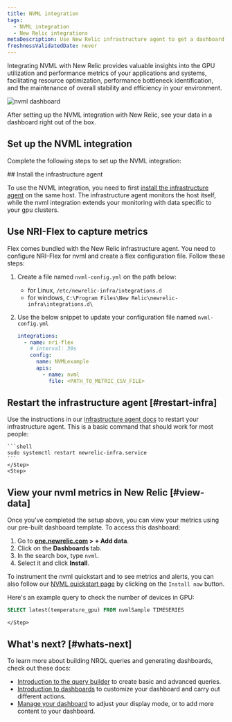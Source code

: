 ```yaml
---
title: NVML integration
tags:
  - NVML integration
  - New Relic integrations
metaDescription: Use New Relic infrastructure agent to get a dashboard with nvml metrics.
freshnessValidatedDate: never
---
```



Integrating NVML with New Relic provides valuable insights into the GPU utilization and performance metrics of your applications and systems, facilitating resource optimization, performance bottleneck identification, and the maintenance of overall stability and efficiency in your environment.

<img
    title="NVML dashboard"
    alt="nvml dashboard"
    src={infrastructureNVMLDashboard}
/>

<figcaption>
After setting up the NVML integration with New Relic, see your data in a dashboard right out of the box. 
</figcaption>

## Set up the NVML integration

Complete the following steps to set up the NVML integration:

<Steps>
    <Step>
## Install the infrastructure agent

To use the NVML integration, you need to first [install the infrastructure agent](/docs/infrastructure/install-infrastructure-agent/get-started/install-infrastructure-agent-new-relic/) on the same host. The infrastructure agent monitors the host itself, while the nvml integration extends your monitoring with data specific to your gpu clusters.
    </Step>
    <Step>
## Use NRI-Flex to capture metrics

Flex comes bundled with the New Relic infrastructure agent. You need to configure NRI-Flex for nvml and create a flex configuration file. Follow these steps:

1. Create a file named `nvml-config.yml` on the path below:
    * for Linux, `/etc/newrelic-infra/integrations.d`
    * for windows, `C:\Program Files\New Relic\newrelic-infra\integrations.d\`
2. Use the below snippet to update your configuration file named `nvml-config.yml`

    ```yml
    integrations:
      - name: nri-flex
        # interval: 30s
        config:
          name: NVMLexample
          apis:
            - name: nvml
              file: <PATH_TO_METRIC_CSV_FILE>
    ```
    </Step>
    <Step>
## Restart the infrastructure agent [#restart-infra]

Use the instructions in our [infrastructure agent docs](/docs/infrastructure/install-infrastructure-agent/manage-your-agent/start-stop-restart-infrastructure-agent/) to restart your infrastructure agent. This is a basic command that should work for most people:

    ```shell
    sudo systemctl restart newrelic-infra.service
    ```
    </Step>
    <Step>

## View your nvml metrics in New Relic [#view-data]

Once you've completed the setup above, you can view your metrics using our pre-built dashboard template. To access this dashboard:

1. Go to **[one.newrelic.com](https://one.newrelic.com/) > + Add data**.
2. Click on the **Dashboards** tab.
3. In the search box, type `nvml`.
4. Select it and click **Install**.

To instrument the nvml quickstart and to see metrics and alerts, you can also follow our [NVML quickstart page](https://newrelic.com/instant-observability/nvml) by clicking on the `Install now` button.

Here's an example query to check the number of devices in GPU:

```sql
SELECT latest(temperature_gpu) FROM nvmlSample TIMESERIES 
```      
    </Step>
</Steps>

## What's next? [#whats-next]

To learn more about building NRQL queries and generating dashboards, check out these docs:

* [Introduction to the query builder](/docs/query-your-data/explore-query-data/query-builder/introduction-query-builder) to create basic and advanced queries.
* [Introduction to dashboards](/docs/query-your-data/explore-query-data/dashboards/introduction-dashboards) to customize your dashboard and carry out different actions.
* [Manage your dashboard](/docs/query-your-data/explore-query-data/dashboards/manage-your-dashboard) to adjust your <InlinePopover type="dashboards" /> display mode, or to add more content to your dashboard.

